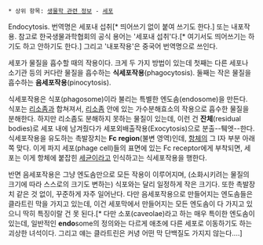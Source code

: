  * 상위 항목: [[생물학 관련 정보]] - [[세포]]

Endocytosis. 번역명은 세포내 섭취[* 띄어쓰기 없이 붙여 쓰기도 한다.] 또는 내포작용. 참고로 한국생물과학협회의 공식 용어는 '세포내 섭취'다.[* 여기서도 띄어쓰기는 하기도 하고 안하기도 한다.] 그리고 '내포작용'은 중국어 번역명으로 쓰인다.

세포가 물질을 흡수할 때의 작용이다. 크게 두 가지 방법이 있는데 첫째는 다른 세포나 소기관 등의 커다란 물질을 흡수하는 '''식세포작용'''(phagocytosis). 둘째는 작은 물질을 흡수하는 '''음세포작용'''(pinocytosis).

식세포작용은 식포(phagosome)이라 불리는 특별한 엔도솜(endosome)을 만든다. 식포는 [[리소좀]]과 합쳐져서, [[리소좀]] 안에 있는 가수분해효소의 작용으로 흡수한 물질을 분해한다. 하지만 리소좀도 분해하지 못하는 물질이 있는데, 이런 건 '''잔체'''(residual bodies)로 세포 내에 남겨줬다가 세포외배출작용(Exocytosis)으로 분출--퉤엣--한다.
식세포작용을 유도하는 촉발장치는 '''Fc region'''(불변 영역)인데, [[항체]]의 그 I자 부분 아래쪽 맞다. 이게 파지 세포(phage cell)들의 표면에 있는 Fc receptor에게 부착되면, 세포는 이게 항체에 붙잡힌 [[세균]]이라고 인식하고는 식세포작용을 행한다. 

반면 음세포작용은 그냥 엔도솜만으로 모든 작용이 이루어지며, (소화시키려는 물질의 크기에 따라 스스로의 크기도 변하는) 식포와는 달리 일정하게 작은 크기다. 또한 촉발장치 같은 것 없이, 꾸준하게 자주 일어난다. 다만 음세포작용으로 만들어지는 엔도솜들은 클라트린 막을 가지고 있는데, 이건 세포막에서 만들어지는 모든 엔도솜이 다 가지고 있으니 딱히 특징이랄 건 못 된다.[* 다만 소포(caveolae)라고 하는 매우 특이한 엔도솜이 있는데, 일반적인 '''endo'''some의 정의와는 다르게 애초에 다른 세포로 이동하기도 하는 괴상한 녀석이다. 그리고 얘는 클라트린은 커녕 어떤 막 단백질도 가지지 않는다....]

